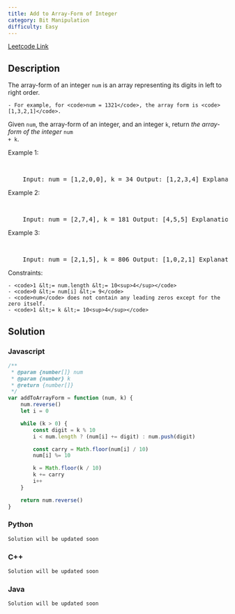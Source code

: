 ```yaml
---
title: Add to Array-Form of Integer
category: Bit Manipulation
difficulty: Easy
---
```


<Callout>

[Leetcode Link](https://leetcode.com/problems/add-to-array-form-of-integer)

</Callout>

## Description

The array-form of an integer <code>num</code> is an array representing its digits in left to right order.

    - For example, for <code>num = 1321</code>, the array form is <code>[1,3,2,1]</code>.

Given <code>num</code>, the array-form of an integer, and an integer <code>k</code>, return _the array-form of the integer_ <code>num + k</code>.

Example 1:

<br />
<pre className="overflow-x-auto">
	Input: num = [1,2,0,0], k = 34 Output: [1,2,3,4] Explanation: 1200 + 34 = 1234
</pre>

Example 2:

<br />
<pre className="overflow-x-auto">
	Input: num = [2,7,4], k = 181 Output: [4,5,5] Explanation: 274 + 181 = 455
</pre>

Example 3:

<br />
<pre className="overflow-x-auto">
	Input: num = [2,1,5], k = 806 Output: [1,0,2,1] Explanation: 215 + 806 = 1021
</pre>

Constraints:

    - <code>1 &lt;= num.length &lt;= 10<sup>4</sup></code>
    - <code>0 &lt;= num[i] &lt;= 9</code>
    - <code>num</code> does not contain any leading zeros except for the zero itself.
    - <code>1 &lt;= k &lt;= 10<sup>4</sup></code>

## Solution

### Javascript

```javascript
/**
 * @param {number[]} num
 * @param {number} k
 * @return {number[]}
 */
var addToArrayForm = function (num, k) {
	num.reverse()
	let i = 0

	while (k > 0) {
		const digit = k % 10
		i < num.length ? (num[i] += digit) : num.push(digit)

		const carry = Math.floor(num[i] / 10)
		num[i] %= 10

		k = Math.floor(k / 10)
		k += carry
		i++
	}

	return num.reverse()
}
```

### Python

```python
Solution will be updated soon
```

### C++

```cpp
Solution will be updated soon
```

### Java

```java
Solution will be updated soon
```
